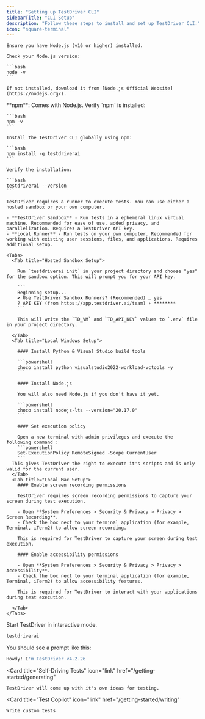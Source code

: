 ```yaml
---
title: "Setting up TestDriver CLI"
sidebarTitle: "CLI Setup"
description: "Follow these steps to install and set up TestDriver CLI."
icon: "square-terminal"
---
```



<Steps>

  <Step title="Install Node.js">

    Ensure you have Node.js (v16 or higher) installed.

    Check your Node.js version:
    
    ```bash
    node -v
    ```
    
    If not installed, download it from [Node.js Official Website](https://nodejs.org/).

  </Step>
  <Step title="Install NPM">
    **npm**: Comes with Node.js. Verify `npm` is installed:
    
    ```bash
    npm -v
    ```
  </Step>
  <Step title="Install TestDriver">
  
    Install the TestDriver CLI globally using npm:
  
    ```bash
    npm install -g testdriverai
    ```
  
    Verify the installation:
  
    ```bash
    testdriverai --version
    ```
  </Step>


  <Step title="Set Up Your Test Runner">

    TestDriver requires a runner to execute tests. You can use either a hosted sandbox or your own computer.
    
    - **TestDriver Sandbox** - Run tests in a ephemeral linux virtual machine. Recommended for ease of use, added privacy, and parallelization. Requires a TestDriver API key.
    - **Local Runner** - Run tests on your own computer. Recommended for working with existing user sessions, files, and applications. Requires additional setup.

    <Tabs>
      <Tab title="Hosted Sandbox Setup">

        Run `testdriverai init` in your project directory and choose "yes" for the sandbox option. This will prompt you for your API key.

        ```
        Beginning setup...
        ✔ Use TestDriver Sandbox Runners? (Recommended) … yes
        ? API KEY (from https://app.testdriver.ai/team) › ********
        ```

        This will write the `TD_VM` and `TD_API_KEY` values to `.env` file in your project directory.

      </Tab>
      <Tab title="Local Windows Setup">

        #### Install Python & Visual Studio build tools

        ```powershell
        choco install python visualstudio2022-workload-vctools -y
        ```

        #### Install Node.js

        You will also need Node.js if you don't have it yet.

        ```powershell
        choco install nodejs-lts --version="20.17.0"
        ```

        #### Set execution policy

        Open a new terminal with admin privileges and execute the following command : 
        ```powershell
        Set-ExecutionPolicy RemoteSigned -Scope CurrentUser
        ```
      This gives TestDriver the right to execute it's scripts and is only valid for the current user. 
      </Tab>
      <Tab title="Local Mac Setup">
        #### Enable screen recording permissions
        
        TestDriver requires screen recording permissions to capture your screen during test execution.

        - Open **System Preferences > Security & Privacy > Privacy > Screen Recording**.
        - Check the box next to your terminal application (for example, Terminal, iTerm2) to allow screen recording.
        
        This is required for TestDriver to capture your screen during test execution.
        
        #### Enable accessibility permissions
        
        - Open **System Preferences > Security & Privacy > Privacy > Accessibility**.
        - Check the box next to your terminal application (for example, Terminal, iTerm2) to allow accessibility features.

        This is required for TestDriver to interact with your applications during test execution.

      </Tab>
    </Tabs>
</Step>

<Step title="Run TestDriver in Interactive Mode">
  Start TestDriver in interactive mode. 
  
  ```bash
  testdriverai
  ```

  You should see a prompt like this:

  ```bash
  Howdy! I'm TestDriver v4.2.26
  ```
</Step>

</Steps>

<CardGroup cols={2}>

  <Card
    title="Self-Driving Tests"
    icon="link"
    href="/getting-started/generating"
  >
    TestDriver will come up with it's own ideas for testing.
  </Card>

  <Card
    title="Test Copilot"
    icon="link"
    href="/getting-started/writing"
  >
    Write custom tests
  </Card>

</CardGroup>
